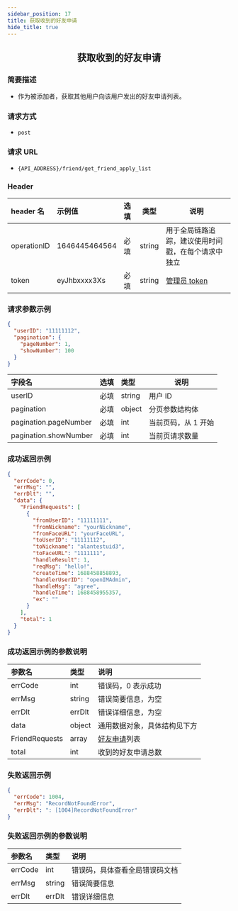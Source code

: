 ```yaml
---
sidebar_position: 17
title: 获取收到的好友申请
hide_title: true
---
```


<center>

## 获取收到的好友申请

</center>

### 简要描述

- 作为被添加者，获取其他用户向该用户发出的好友申请列表。

### 请求方式

- `post`

### 请求 URL

- `{API_ADDRESS}/friend/get_friend_apply_list`

### Header

| header 名   | 示例值        | 选填 | 类型   | 说明                         |
| :---------- | :------------ | :--- | ------ | ---------------------------- |
| operationID | 1646445464564 | 必填 | string | 用于全局链路追踪，建议使用时间戳，在每个请求中独立 |
| token       | eyJhbxxxx3Xs  | 必填 | string | [管理员 token](docs/restapi/apis/authenticationManagement/getToken.mdx)                 |

### 请求参数示例

```json
{
  "userID": "11111112",
  "pagination": {
    "pageNumber": 1,
    "showNumber": 100
  }
}
```

| 字段名                | 选填 | 类型   | 说明                |
| :-------------------- | :--- | :----- | ------------------- |
| userID                | 必填 | string | 用户 ID             |
| pagination            | 必填 | object | 分页参数结构体      |
| pagination.pageNumber | 必填 | int    | 当前页码，从 1 开始 |
| pagination.showNumber | 必填 | int    | 当前页请求数量      |

### 成功返回示例

```json
{
  "errCode": 0,
  "errMsg": "",
  "errDlt": "",
  "data": {
    "FriendRequests": [
      {
        "fromUserID": "11111111",
        "fromNickname": "yourNickname",
        "fromFaceURL": "yourFaceURL",
        "toUserID": "11111112",
        "toNickname": "alantestuid3",
        "toFaceURL": "1111111",
        "handleResult": 1,
        "reqMsg": "hello!",
        "createTime": 1688458858893,
        "handlerUserID": "openIMAdmin",
        "handleMsg": "agree",
        "handleTime": 1688458955357,
        "ex": ""
      }
    ],
    "total": 1
  }
}
```

### 成功返回示例的参数说明

| 参数名         | 类型   | 说明                                                            |
| :------------- | :----- | :-------------------------------------------------------------- |
| errCode        | int    | 错误码，0 表示成功                                               |
| errMsg         | string | 错误简要信息，为空                                       |
| errDlt         | errDlt | 错误详细信息，为空                                       |
| data           | object | 通用数据对象，具体结构见下方                                    |
| FriendRequests | array  | [好友申请](docs/restapi/commonFields.mdx#friendrequestinfo)列表 |
| total          | int    | 收到的好友申请总数                                              |

### 失败返回示例

```json
{
  "errCode": 1004,
  "errMsg": "RecordNotFoundError",
  "errDlt": ": [1004]RecordNotFoundError"
}
```

### 失败返回示例的参数说明

| 参数名  | 类型   | 说明                          |
| :------ | :----- | :---------------------------- |
| errCode | int    | 错误码，具体查看全局错误码文档 |
| errMsg  | string | 错误简要信息                  |
| errDlt  | errDlt | 错误详细信息                  |
